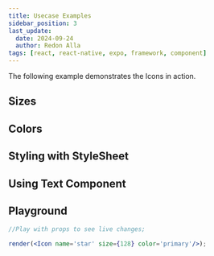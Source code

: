 ```yaml
---
title: Usecase Examples
sidebar_position: 3
last_update:
  date: 2024-09-24
  author: Redon Alla
tags: [react, react-native, expo, framework, component]
---
```





The following example demonstrates the Icons in action.

## Sizes

<ExampleWrapper codeExample={SizesExampleMdx}>
<SizesExample />
</ExampleWrapper>

## Colors

<ExampleWrapper codeExample={ColorsExampleMdx}>
<ColorsExample />
</ExampleWrapper>

## Styling with StyleSheet

<ExampleWrapper codeExample={StylingWithStyleSheetExampleMdx}>
<StylingWithStyleSheetExample />
</ExampleWrapper>

## Using Text Component

<ExampleWrapper codeExample={UsingTextComponentMdx}>
<UsingTextComponent />
</ExampleWrapper>


## Playground

```jsx live noInline
//Play with props to see live changes;

render(<Icon name='star' size={128} color='primary'/>);
```